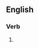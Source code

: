 ==English==

===Verb===
{{head|en|verb form}}

# {{present participle of|socialise|lang=en|nocat=1}}